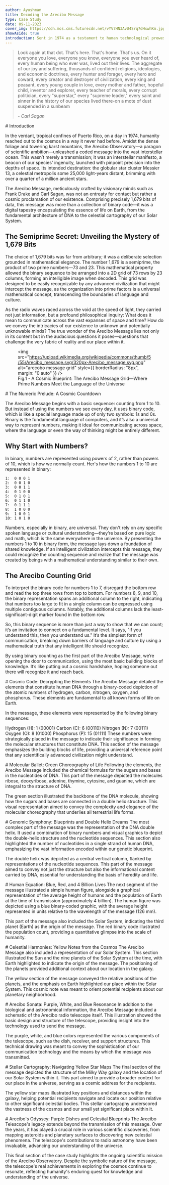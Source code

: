 ```yaml
---
author: Ayushman
title: Decoding the Arecibo Message
type: Case Study
date: 09-11-2023
cover_img: https://cdn.mos.cms.futurecdn.net/vYV7HN3AvU4Srq7dHxwhKm.jpg
showAside: true
introduction: Sent in 1974 as a testament to human technological prowess, this interstellar radio message carried essential details about Earth and humanity. Rather than a sincere attempt at extraterrestrial communication, it stood as a symbolic showcase of our technological achievements.
---
```


> Look again at that dot. That's here. That's home. That's us. On it everyone you love, everyone you know, everyone you ever heard of, every human being who ever was, lived out their lives. The aggregate of our joy and suffering, thousands of confident religions, ideologies, and economic doctrines, every hunter and forager, every hero and coward, every creator and destroyer of civilization, every king and peasant, every young couple in love, every mother and father, hopeful child, inventor and explorer, every teacher of morals, every corrupt politician, every "superstar," every "supreme leader," every saint and sinner in the history of our species lived there-on a mote of dust suspended in a sunbeam
>
> *- Carl Sagan*

<div>
# Introduction

In the verdant, tropical confines of Puerto Rico, on a day in 1974, humanity reached out to the cosmos in a way it never had before. Amidst the dense foliage and towering karst mountains, the Arecibo Observatory—a paragon of scientific ambition—unleashed a coded message into the vast interstellar ocean. This wasn’t merely a transmission; it was an interstellar manifesto, a beacon of our species' ingenuity, launched with pinpoint precision into the depths of space. Its intended destination: the globular star cluster Messier 13, a celestial metropolis some 25,000 light-years distant, brimming with over a quarter of a million ancient stars.

The Arecibo Message, meticulously crafted by visionary minds such as Frank Drake and Carl Sagan, was not an entreaty for contact but rather a cosmic proclamation of our existence. Comprising precisely 1,679 bits of data, this message was more than a collection of binary code—it was a digital tapestry encapsulating the essence of life on Earth, from the fundamental architecture of DNA to the celestial cartography of our Solar System.

## The Semiprime Secret: Unveiling the Mystery of 1,679 Bits
The choice of 1,679 bits was far from arbitrary; it was a deliberate selection grounded in mathematical elegance. The number 1,679 is a semiprime, the product of two prime numbers—73 and 23. This mathematical property allowed the binary sequence to be arranged into a 2D grid of 73 rows by 23 columns, forming an intelligible image when decoded. This grid was designed to be easily recognizable by any advanced civilization that might intercept the message, as the organization into prime factors is a universal mathematical concept, transcending the boundaries of language and culture.

As the radio waves raced across the void at the speed of light, they carried not just information, but a profound philosophical inquiry: What does it mean to communicate across the vast expanses of space and time? How do we convey the intricacies of our existence to unknown and potentially unknowable minds? The true wonder of the Arecibo Message lies not only in its content but in the audacious questions it poses—questions that challenge the very fabric of reality and our place within it.
    <figure>
    <img src="https://upload.wikimedia.org/wikipedia/commons/thumb/5/55/Arecibo_message.svg/320px-Arecibo_message.svg.png" alt="arecobo message grid" style={{
        borderRadius: "8px",
        margin: "0 auto"
    }} />
    <Figcaption>Fig.1 - A Cosmic Blueprint: The Arecibo Message Grid—Where Prime Numbers Meet the Language of the Universe</Figcaption>
    </figure>
</div>

<div>
# The Numeric Prelude: A Cosmic Countdown

The Arecibo Message begins with a basic sequence: counting from 1 to 10. But instead of using the numbers we see every day, it uses binary code, which is like a special language made up of only two symbols: 1s and 0s. Binary is the fundamental language of computers, and it’s also a universal way to represent numbers, making it ideal for communicating across space, where the language or even the way of thinking might be entirely different.

## Why Start with Numbers?

In binary, numbers are represented using powers of 2, rather than powers of 10, which is how we normally count. Her's how the numbers 1 to 10 are represented in binary:
```
1:  0 0 0 1
2:  0 0 1 0
3:  0 0 1 1
4:  0 1 0 0
5:  0 1 0 1
6:  0 1 1 0
7:  0 1 1 1
8:  1 0 0 0
9:  1 0 0 1
10: 1 0 1 0
```

Numbers, especially in binary, are universal. They don't rely on any specific spoken language or cultural understanding—they’re based on pure logic and math, which is the same everywhere in the universe. By presenting the numbers 1 to 10 in binary form, the message lays down a foundation of shared knowledge. If an intelligent civilization intercepts this message, they could recognize the counting sequence and realize that the message was created by beings with a mathematical understanding similar to their own.

## The Arecibo Counting Grid

<AreciboCountingGrid />
To interpret the binary code for numbers 1 to 7, disregard the bottom row and read the top three rows from top to bottom. For numbers 8, 9, and 10, the binary representation spans an additional column to the right, indicating that numbers too large to fit in a single column can be expressed using multiple contiguous columns. Notably, the additional columns lack the least-significant-digit marker found in the bottom row.

So, this binary sequence is more than just a way to show that we can count; it’s an invitation to connect on a fundamental level. It says, "If you understand this, then you understand us." It’s the simplest form of communication, breaking down barriers of language and culture by using a mathematical truth that any intelligent life should recognize.

By using binary counting as the first part of the Arecibo Message, we’re opening the door to communication, using the most basic building blocks of knowledge. It’s like putting out a cosmic handshake, hoping someone out there will recognize it and reach back.
</div>

<div>
# Cosmic Code: Decrypting the Elements
The Arecibo Message detailed the elements that constitute human DNA through a binary-coded depiction of the atomic numbers of hydrogen, carbon, nitrogen, oxygen, and phosphorus. These elements are fundamental to all known forms of life on Earth.

In the message, these elements were represented by the following binary sequences:

Hydrogen (H): 1 (00001)
Carbon (C): 6 (00110)
Nitrogen (N): 7 (00111)
Oxygen (O): 8 (01000)
Phosphorus (P): 15 (01111)
These numbers were strategically placed in the message to indicate their significance in forming the molecular structures that constitute DNA. This section of the message emphasizes the building blocks of life, providing a universal reference point that any scientifically advanced civilization might understand.


</div>
<div>
# Molecular Ballet: Green Choreography of Life
Following the elements, the Arecibo Message included the chemical formulas for the sugars and bases in the nucleotides of DNA. This part of the message depicted the molecules ribose, deoxyribose, adenine, thymine, cytosine, and guanine, which are integral to the structure of DNA.

The green section illustrated the backbone of the DNA molecule, showing how the sugars and bases are connected in a double helix structure. This visual representation aimed to convey the complexity and elegance of the molecular choreography that underlies all terrestrial life forms.
</div>
<div>
# Genomic Symphony: Blueprints and Double Helix Dreams
The most complex part of the message was the representation of the DNA double helix. It used a combination of binary numbers and visual graphics to depict the double-helix structure and the nucleotide sequences. This section also highlighted the number of nucleotides in a single strand of human DNA, emphasizing the vast information encoded within our genetic blueprint.

The double helix was depicted as a central vertical column, flanked by representations of the nucleotide sequences. This part of the message aimed to convey not just the structure but also the informational content carried by DNA, essential for understanding the basis of heredity and life.
</div>
<div>
# Human Equation: Blue, Red, and 4 Billion Lives
The next segment of the message illustrated a simple human figure, alongside a graphical representation of the average height of humans and the population of Earth at the time of transmission (approximately 4 billion). The human figure was depicted using a blue binary-coded graphic, with the average height represented in units relative to the wavelength of the message (126 mm).

This part of the message also included the Solar System, indicating the third planet (Earth) as the origin of the message. The red binary code illustrated the population count, providing a quantitative glimpse into the scale of humanity.
</div>
<div>
# Celestial Harmonies: Yellow Notes from the Cosmos
The Arecibo Message also included a representation of our Solar System. This section illustrated the Sun and the nine planets of the Solar System at the time, with Earth highlighted to indicate the origin of the message. The positioning of the planets provided additional context about our location in the galaxy.

The yellow section of the message conveyed the relative positions of the planets, and the emphasis on Earth highlighted our place within the Solar System. This cosmic note was meant to orient potential recipients about our planetary neighborhood.
</div>
<div>
# Arecibo Sonata: Purple, White, and Blue Resonance
In addition to the biological and astronomical information, the Arecibo Message included a schematic of the Arecibo radio telescope itself. This illustration showed the basic design and structure of the telescope, providing insight into the technology used to send the message.

The purple, white, and blue colors represented the various components of the telescope, such as the dish, receiver, and support structures. This technical drawing was meant to convey the sophistication of our communication technology and the means by which the message was transmitted.
</div>
<div>
# Stellar Cartography: Navigating Yellow Star Maps
The final section of the message depicted the structure of the Milky Way galaxy and the location of our Solar System within it. This part aimed to provide a broader context for our place in the universe, serving as a cosmic address for the recipients.

The yellow star maps illustrated key positions and distances within the galaxy, helping potential recipients navigate and locate our position relative to other significant celestial bodies. This stellar cartography underscored the vastness of the cosmos and our small yet significant place within it.
</div>
<div>
# Arecibo's Odyssey: Purple Dishes and Celestial Blueprints
The Arecibo Telescope's legacy extends beyond the transmission of this message. Over the years, it has played a crucial role in various scientific discoveries, from mapping asteroids and planetary surfaces to discovering new celestial phenomena. The telescope's contributions to radio astronomy have been invaluable, advancing our understanding of the universe.

This final section of the case study highlights the ongoing scientific mission of the Arecibo Observatory. Despite the symbolic nature of the message, the telescope's real achievements in exploring the cosmos continue to resonate, reflecting humanity's enduring quest for knowledge and understanding of the universe.
</div>
